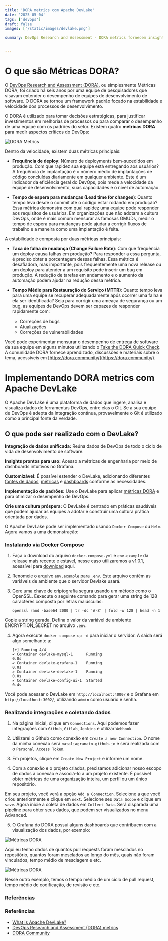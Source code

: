 ```yaml
---
title: 'DORA metrics com Apache DevLake'
date: '2025-05-04'
tags: ['devops']
draft: false
images: ['/static/images/devlake.png']

summary: DevOps Research and Assessment - DORA metrics fornecem insights sobre o desempenho da metodologia DevOps.


---
```


# O que são Métricas DORA?

O [DevOps Research and Assessment (DORA)](https://dora.dev/guides/dora-metrics-four-keys/), ou simplesmente Métricas DORA, foi criado há seis anos por uma equipe de pesquisadores que visavam entender o desempenho de equipes de desenvolvimento de software. O DORA se tornou um framework padrão focado na estabilidade e velocidade dos processos de desenvolvimento.

O DORA é utilizado para tomar decisões estratégicas, para justificar investimentos em melhorias de processos ou para comparar o desempenho de uma equipe com os padrões do setor. Existem quatro **métricas DORA** para medir aspectos críticos do DevOps:

![DORA Metrics](https://devlake.apache.org/assets/images/dora-intro-e3847646d8dbe47220e6c8347ab14f7b.png)


Dentro da velocidade, existem duas métricas principais:

- **Frequência de deploy**: Número de deployments bem-sucedidos em produção. Com que rapidez sua equipe está entregando aos usuários? A frequência de implantação é o número médio de implantações de código concluídas diariamente em qualquer ambiente. Este é um indicador da eficiência geral do DevOps, pois mede a velocidade da equipe de desenvolvimento, suas capacidades e o nível de automação.

- **Tempo de espera para mudanças (Lead time for changes)**: Quanto tempo leva desde o commit até o código estar rodando em produção? Essa métrica demonstra com qual rapidez uma equipe pode responder aos requisitos de usuários. Em organizações que não adotam a cultura DevOps, onde é mais comum mensurar as famosas GMUDs, medir o tempo de espera para mudanças pode ajudar a corrigir fluxos de trabalho e a maneira como uma implantação é feita.

A estabilidade é composta por duas métricas principais:

- **Taxa de falha de mudança (Change Failure Rate)**: Com que frequência um deploy causa falhas em produção? Para responder a essa pergunta, é preciso obter a porcentagem dessas falhas. Essa métrica é desafiadora, mas importante, pois frequentemente uma nova release ou um deploy para atender a um requisito pode inserir um bug em produção. A redução de tarefas em andamento e o aumento da automação podem ajudar na redução dessa métrica.

- **Tempo Médio para Restauração do Serviço (MTTR)**: Quanto tempo leva para uma equipe se recuperar adequadamente após ocorrer uma falha e ela ser identificada? Seja para corrigir uma ameaça de segurança ou um bug, as equipes de DevOps devem ser capazes de responder rapidamente com:
    - Correções de bugs
    - Atualizações
    - Correções de vulnerabilidades

Você pode experimentar mensurar o desempenho de entrega de software da sua equipe em alguns minutos utilizando o [Take the DORA Quick Check](https://dora.dev/quickcheck/). A comunidade DORA fornece aprendizado, discussões e materiais sobre o tema, acessíveis em [https://dora.community/](https://dora.community/).


# Implementando DORA metrics com Apache DevLake

O Apache DevLake é uma plataforma de dados que ingere, analisa e visualiza dados de ferramentas DevOps, entre elas o Git. Se a sua equipe de DevOps é adepta da integração contínua, provavelmente o Git é utilizado como a principal fonte da verdade. 

## O que pode ser realizado com o DevLake?

**Integração de dados unificada:** Reúna dados de DevOps de todo o ciclo de vida de desenvolvimento de software.

**Insights prontos para uso:** Acesso a métricas de engenharia por meio de dashboards intuitivos no Grafana.

**Customizável:** É possível estender o DevLake, adicionando diferentes [fontes de dados](https://devlake.apache.org/docs/DataSources), [métricas](https://devlake.apache.org/docs/Metrics) e [dashboards](https://devlake.apache.org/docs/Dashboard) conforme as necessidades.

**Implementação de padrões:** Use o DevLake para aplicar [métricas DORA](https://devlake.apache.org/docs/Metrics/DORA) e para otimizar o desempenho de DevOps.

**Crie uma cultura próspera:** O DevLake é centrado em práticas saudáveis que podem ajudar as equipes a adotar e construir uma cultura prática orientada por dados.


O Apache DevLake pode ser implementado usando `Docker Compose` ou `Helm`. Agora vamos a uma demonstração:


### Instalando via Docker Compose

1. Faça o download do arquivo `docker-compose.yml` e `env.example` da release mais recente e estável, nesse caso utilizaremos a v1.0.1, acessível para [download](https://github.com/apache/incubator-devlake/releases/tag/v1.0.1) aqui.

2. Renomeie o arquivo `env.example` para `.env`. Este arquivo contém as variáveis ​​de ambiente que o servidor Devlake usará.

3. Gere uma chave de criptografia segura usando um método como o OpenSSL. Eexecute o seguinte comando para gerar uma string de 128 caracteres composta por letras maiúsculas:

      ```
      openssl rand -base64 2000 | tr -dc 'A-Z' | fold -w 128 | head -n 1
      ```

Copie a string gerada. Defina o valor da variável de ambiente ENCRYPTION_SECRET no arquivo `.env`.

4. Agora execute `docker compose up -d` para iniciar o servidor. A saída será algo semelhante a:


    ```
    [+] Running 4/4
    ✔ Container devlake-mysql-1      Running                                                                 0.0s 
    ✔ Container devlake-grafana-1    Running                                                                 0.0s 
    ✔ Container devlake-devlake-1    Running                                                                 0.0s 
    ✔ Container devlake-config-ui-1  Started                                                                 0.4s
    ```

Você pode acessar o DevLake em `http://localhost:4000/` e o Grafana em `http://localhost:3002/`, utilizando `admin` como usuário e senha.

### Realizando integrações e coletando dados

1. Na página inicial, clique em `Connections`. Aqui podemos fazer integrações com `Github`, `Gitlab`, `Jenkins` e utilizar `Webhook`.

2. Utilizarei o Github como conexão em `Create a new Connection`. O nome da minha conexão será `nataliagranato.github.io` e será realizada com o `Personal Access Token`.

3. Em projetos, clique em `Create New Project` e informe um nome.

4. Com a conexão e o projeto criados, precisamos adicionar nosso escopo de dados à conexão e associá-lo a um projeto existente. É possível obter métricas de uma organização inteira, um perfil ou um único repositório.

Em seu projeto, você verá a opção `Add a Connection`. Selecione a que você criou anteriormente e clique em `next`. Selecione seu `Data Scope` e clique em `save`. Agora inicie a coleta de dados em `Collect Data`. Será disparada uma pipeline para obter seus dados, que podem ser visualizados no menu Advanced.

5. O Grafana do DORA possui alguns dashboards que contribuem com a visualização dos dados, por exemplo:

![Métricas DORA](/static/images/dora1.png)

Aqui eu tenho dados de quantos pull requests foram mesclados no repositório, quantos foram mesclados ao longo do mês, quais não foram vinculados, tempo médio de mesclagem e etc.

![Métricas DORA](/static/images/dora2.png)

Nesse outro exemplo, temos o tempo médio de um ciclo de pull request, tempo médio de codificação, de revisão e etc.


### Referências

### Referências

- [What is Apache DevLake?](https://devlake.apache.org/docs/Overview/Introduction)
- [DevOps Research and Assessment (DORA) metrics](https://docs.gitlab.com/user/analytics/dora_metrics/)
- [DORA Community](https://dora.community/)